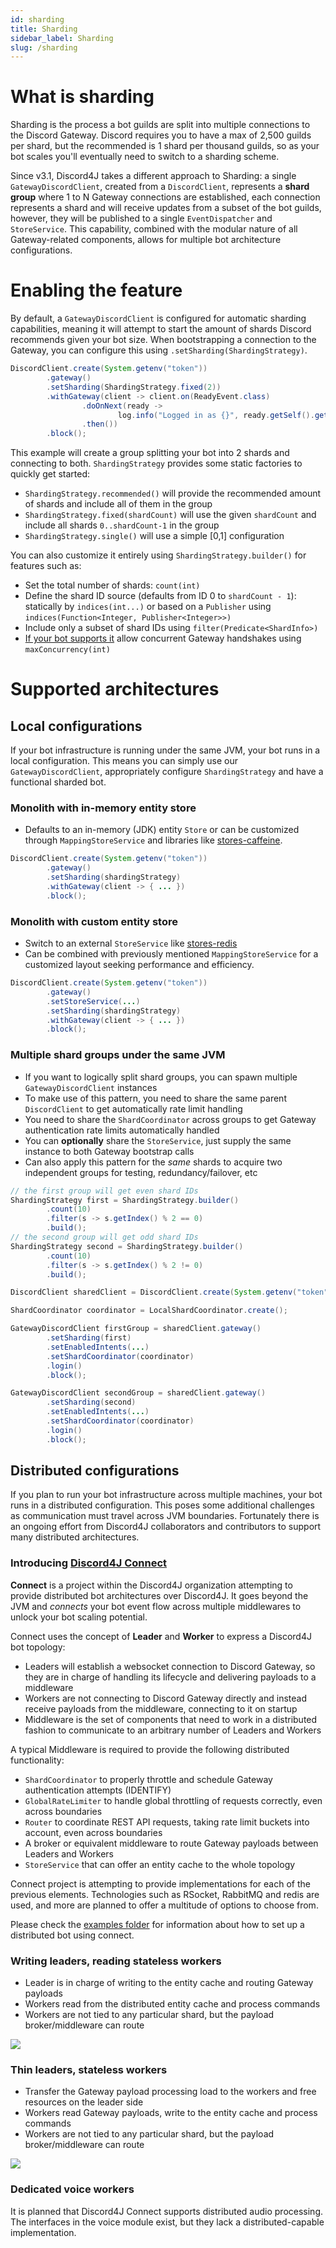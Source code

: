 ```yaml
---
id: sharding
title: Sharding
sidebar_label: Sharding
slug: /sharding
---
```


# What is sharding

Sharding is the process a bot guilds are split into multiple connections to the Discord Gateway. Discord requires you to have a max of 2,500 guilds per shard, but the recommended is 1 shard per thousand guilds, so as your bot scales you'll eventually need to switch to a sharding scheme.

Since v3.1, Discord4J takes a different approach to Sharding: a single `GatewayDiscordClient`, created from a `DiscordClient`, represents a **shard group** where 1 to N Gateway connections are established, each connection represents a shard and will receive updates from a subset of the bot guilds, however, they will be published to a single `EventDispatcher` and `StoreService`. This capability, combined with the modular nature of all Gateway-related components, allows for multiple bot architecture configurations.

# Enabling the feature

By default, a `GatewayDiscordClient` is configured for automatic sharding capabilities, meaning it will attempt to start the amount of shards Discord recommends given your bot size. When bootstrapping a connection to the Gateway, you can configure this using `.setSharding(ShardingStrategy)`.

```java
DiscordClient.create(System.getenv("token"))
        .gateway()
        .setSharding(ShardingStrategy.fixed(2))
        .withGateway(client -> client.on(ReadyEvent.class)
                .doOnNext(ready ->
                        log.info("Logged in as {}", ready.getSelf().getUsername()))
                .then())
        .block();
```

This example will create a group splitting your bot into 2 shards and connecting to both. `ShardingStrategy` provides some static factories to quickly get started:

- `ShardingStrategy.recommended()` will provide the recommended amount of shards and include all of them in the group
- `ShardingStrategy.fixed(shardCount)` will use the given `shardCount` and include all shards `0..shardCount-1` in the group
- `ShardingStrategy.single()` will use a simple [0,1] configuration

You can also customize it entirely using `ShardingStrategy.builder()` for features such as:

- Set the total number of shards: `count(int)`
- Define the shard ID source (defaults from ID 0 to `shardCount - 1`): statically by `indices(int...)` or based on a `Publisher` using `indices(Function<Integer, Publisher<Integer>>)`
- Include only a subset of shard IDs using `filter(Predicate<ShardInfo>)`
- [If your bot supports it](https://discord.com/developers/docs/topics/gateway#sharding-for-very-large-bots) allow concurrent Gateway handshakes using `maxConcurrency(int)`

# Supported architectures

## Local configurations

If your bot infrastructure is running under the same JVM, your bot runs in a local configuration. This means you can simply use our `GatewayDiscordClient`, appropriately configure `ShardingStrategy` and have a functional sharded bot.

### Monolith with in-memory entity store

- Defaults to an in-memory (JDK) entity `Store` or can be customized through `MappingStoreService` and libraries like [stores-caffeine](https://github.com/Discord4J/Stores/tree/master/caffeine).

```java
DiscordClient.create(System.getenv("token"))
        .gateway()
        .setSharding(shardingStrategy)
        .withGateway(client -> { ... })
        .block();
```

### Monolith with custom entity store

- Switch to an external `StoreService` like [stores-redis](https://github.com/Discord4J/Stores/tree/master/redis)
- Can be combined with previously mentioned `MappingStoreService` for a customized layout seeking performance and efficiency.

```java
DiscordClient.create(System.getenv("token"))
        .gateway()
        .setStoreService(...)
        .setSharding(shardingStrategy)
        .withGateway(client -> { ... })
        .block();
```

### Multiple shard groups under the same JVM

- If you want to logically split shard groups, you can spawn multiple `GatewayDiscordClient` instances
- To make use of this pattern, you need to share the same parent `DiscordClient` to get automatically rate limit handling
- You need to share the `ShardCoordinator` across groups to get Gateway authentication rate limits automatically handled
- You can **optionally** share the `StoreService`, just supply the same instance to both Gateway bootstrap calls
- Can also apply this pattern for the _same_ shards to acquire two independent groups for testing, redundancy/failover, etc

```java
// the first group will get even shard IDs
ShardingStrategy first = ShardingStrategy.builder()
        .count(10)
        .filter(s -> s.getIndex() % 2 == 0)
        .build();
// the second group will get odd shard IDs
ShardingStrategy second = ShardingStrategy.builder()
        .count(10)
        .filter(s -> s.getIndex() % 2 != 0)
        .build();

DiscordClient sharedClient = DiscordClient.create(System.getenv("token"));

ShardCoordinator coordinator = LocalShardCoordinator.create();

GatewayDiscordClient firstGroup = sharedClient.gateway()
        .setSharding(first)
        .setEnabledIntents(...)
        .setShardCoordinator(coordinator)
        .login()
        .block();

GatewayDiscordClient secondGroup = sharedClient.gateway()
        .setSharding(second)
        .setEnabledIntents(...)
        .setShardCoordinator(coordinator)
        .login()
        .block();
```

## Distributed configurations

If you plan to run your bot infrastructure across multiple machines, your bot runs in a distributed configuration. This poses some additional challenges as communication must travel across JVM boundaries. Fortunately there is an ongoing effort from Discord4J collaborators and contributors to support many distributed architectures.

### Introducing [Discord4J Connect](https://github.com/Discord4J/connect)

**Connect** is a project within the Discord4J organization attempting to provide distributed bot architectures over Discord4J. It goes beyond the JVM and _connects_ your bot event flow across multiple middlewares to unlock your bot scaling potential.

Connect uses the concept of **Leader** and **Worker** to express a Discord4J bot topology:

- Leaders will establish a websocket connection to Discord Gateway, so they are in charge of handling its lifecycle and delivering payloads to a middleware
- Workers are not connecting to Discord Gateway directly and instead receive payloads from the middleware, connecting to it on startup
- Middleware is the set of components that need to work in a distributed fashion to communicate to an arbitrary number of Leaders and Workers

A typical Middleware is required to provide the following distributed functionality:

- `ShardCoordinator` to properly throttle and schedule Gateway authentication attempts (IDENTIFY)
- `GlobalRateLimiter` to handle global throttling of requests correctly, even across boundaries
- `Router` to coordinate REST API requests, taking rate limit buckets into account, even across boundaries
- A broker or equivalent middleware to route Gateway payloads between Leaders and Workers
- `StoreService` that can offer an entity cache to the whole topology

Connect project is attempting to provide implementations for each of the previous elements. Technologies such as RSocket, RabbitMQ and redis are used, and more are planned to offer a multitude of options to choose from.

Please check the [examples folder](https://github.com/Discord4J/connect/tree/master/examples) for information about how to set up a distributed bot using connect.

### Writing leaders, reading stateless workers

- Leader is in charge of writing to the entity cache and routing Gateway payloads
- Workers read from the distributed entity cache and process commands
- Workers are not tied to any particular shard, but the payload broker/middleware can route

<img src="img/distributed-discord4j-bot-writer-leaders.svg" />

### Thin leaders, stateless workers

- Transfer the Gateway payload processing load to the workers and free resources on the leader side
- Workers read Gateway payloads, write to the entity cache and process commands
- Workers are not tied to any particular shard, but the payload broker/middleware can route

<img src="img/distributed-discord4j-bot-thin-leaders.svg" />

### Dedicated voice workers

It is planned that Discord4J Connect supports distributed audio processing. The interfaces in the voice module exist, but they lack a distributed-capable implementation.
